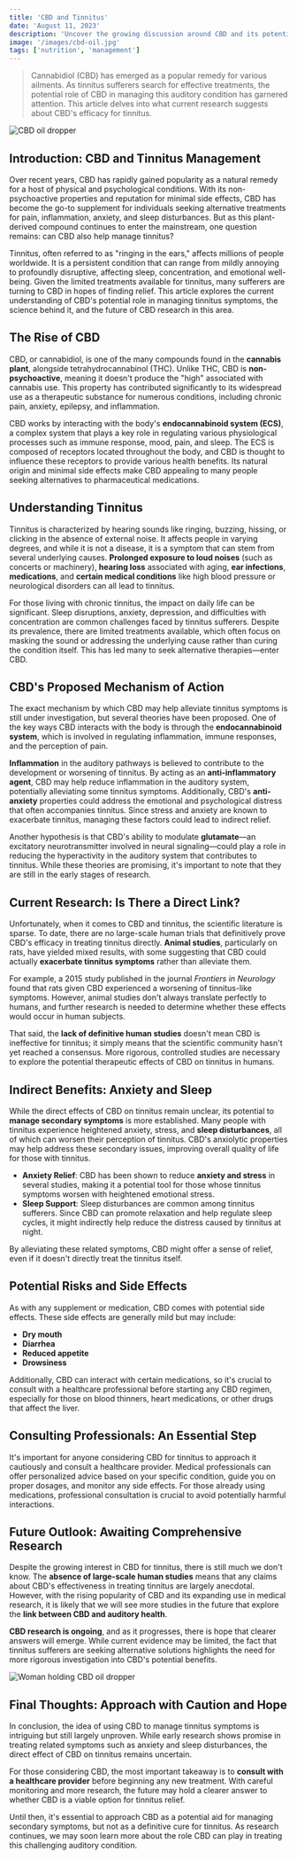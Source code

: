 ```yaml
---
title: 'CBD and Tinnitus'
date: 'August 11, 2023'
description: 'Uncover the growing discussion around CBD and its potential role in managing tinnitus symptoms effectively.'
image: '/images/cbd-oil.jpg'
tags: ['nutrition', 'management']
---
```


<Blockquote>
  Cannabidiol (CBD) has emerged as a popular remedy for various ailments. As
  tinnitus sufferers search for effective treatments, the potential role of CBD
  in managing this auditory condition has garnered attention. This article
  delves into what current research suggests about CBD's efficacy for tinnitus.
</Blockquote>

<Image src="/images/cbd-oil.jpg" alt="CBD oil dropper" />

## **<Highlighter>Introduction: CBD and Tinnitus Management</Highlighter>**

Over recent years, CBD has rapidly gained popularity as a natural remedy for a host of physical and psychological conditions. With its non-psychoactive properties and reputation for minimal side effects, CBD has become the go-to supplement for individuals seeking alternative treatments for pain, inflammation, anxiety, and sleep disturbances. But as this plant-derived compound continues to enter the mainstream, one question remains: can CBD also help manage tinnitus?

Tinnitus, often referred to as "ringing in the ears," affects millions of people worldwide. It is a persistent condition that can range from mildly annoying to profoundly disruptive, affecting sleep, concentration, and emotional well-being. Given the limited treatments available for tinnitus, many sufferers are turning to CBD in hopes of finding relief. This article explores the current understanding of CBD's potential role in managing tinnitus symptoms, the science behind it, and the future of CBD research in this area.

## **<Highlighter>The Rise of CBD</Highlighter>**

CBD, or cannabidiol, is one of the many compounds found in the **cannabis plant**, alongside tetrahydrocannabinol (THC). Unlike THC, CBD is **non-psychoactive**, meaning it doesn't produce the "high" associated with cannabis use. This property has contributed significantly to its widespread use as a therapeutic substance for numerous conditions, including chronic pain, anxiety, epilepsy, and inflammation.

CBD works by interacting with the body's **endocannabinoid system (ECS)**, a complex system that plays a key role in regulating various physiological processes such as immune response, mood, pain, and sleep. The ECS is composed of receptors located throughout the body, and CBD is thought to influence these receptors to provide various health benefits. Its natural origin and minimal side effects make CBD appealing to many people seeking alternatives to pharmaceutical medications.

<AdComponent />

## **<Highlighter>Understanding Tinnitus</Highlighter>**

Tinnitus is characterized by hearing sounds like ringing, buzzing, hissing, or clicking in the absence of external noise. It affects people in varying degrees, and while it is not a disease, it is a symptom that can stem from several underlying causes. **Prolonged exposure to loud noises** (such as concerts or machinery), **hearing loss** associated with aging, **ear infections**, **medications**, and **certain medical conditions** like high blood pressure or neurological disorders can all lead to tinnitus.

For those living with chronic tinnitus, the impact on daily life can be significant. Sleep disruptions, anxiety, depression, and difficulties with concentration are common challenges faced by tinnitus sufferers. Despite its prevalence, there are limited treatments available, which often focus on masking the sound or addressing the underlying cause rather than curing the condition itself. This has led many to seek alternative therapies—enter CBD.

## **<Highlighter>CBD's Proposed Mechanism of Action</Highlighter>**

The exact mechanism by which CBD may help alleviate tinnitus symptoms is still under investigation, but several theories have been proposed. One of the key ways CBD interacts with the body is through the **endocannabinoid system**, which is involved in regulating inflammation, immune responses, and the perception of pain.

**Inflammation** in the auditory pathways is believed to contribute to the development or worsening of tinnitus. By acting as an **anti-inflammatory agent**, CBD may help reduce inflammation in the auditory system, potentially alleviating some tinnitus symptoms. Additionally, CBD's **anti-anxiety** properties could address the emotional and psychological distress that often accompanies tinnitus. Since stress and anxiety are known to exacerbate tinnitus, managing these factors could lead to indirect relief.

Another hypothesis is that CBD's ability to modulate **glutamate**—an excitatory neurotransmitter involved in neural signaling—could play a role in reducing the hyperactivity in the auditory system that contributes to tinnitus. While these theories are promising, it's important to note that they are still in the early stages of research.

<AdComponent />

## **<Highlighter>Current Research: Is There a Direct Link?</Highlighter>**

Unfortunately, when it comes to CBD and tinnitus, the scientific literature is sparse. To date, there are no large-scale human trials that definitively prove CBD's efficacy in treating tinnitus directly. **Animal studies**, particularly on rats, have yielded mixed results, with some suggesting that CBD could actually **exacerbate tinnitus symptoms** rather than alleviate them.

For example, a 2015 study published in the journal _Frontiers in Neurology_ found that rats given CBD experienced a worsening of tinnitus-like symptoms. However, animal studies don't always translate perfectly to humans, and further research is needed to determine whether these effects would occur in human subjects.

That said, the **lack of definitive human studies** doesn't mean CBD is ineffective for tinnitus; it simply means that the scientific community hasn't yet reached a consensus. More rigorous, controlled studies are necessary to explore the potential therapeutic effects of CBD on tinnitus in humans.

## **<Highlighter>Indirect Benefits: Anxiety and Sleep</Highlighter>**

While the direct effects of CBD on tinnitus remain unclear, its potential to **manage secondary symptoms** is more established. Many people with tinnitus experience heightened anxiety, stress, and **sleep disturbances**, all of which can worsen their perception of tinnitus. CBD's anxiolytic properties may help address these secondary issues, improving overall quality of life for those with tinnitus.

- **Anxiety Relief**: CBD has been shown to reduce **anxiety and stress** in several studies, making it a potential tool for those whose tinnitus symptoms worsen with heightened emotional stress.
- **Sleep Support**: Sleep disturbances are common among tinnitus sufferers. Since CBD can promote relaxation and help regulate sleep cycles, it might indirectly help reduce the distress caused by tinnitus at night.

By alleviating these related symptoms, CBD might offer a sense of relief, even if it doesn't directly treat the tinnitus itself.

## **<Highlighter>Potential Risks and Side Effects</Highlighter>**

As with any supplement or medication, CBD comes with potential side effects. These side effects are generally mild but may include:

- **Dry mouth**
- **Diarrhea**
- **Reduced appetite**
- **Drowsiness**

Additionally, CBD can interact with certain medications, so it's crucial to consult with a healthcare professional before starting any CBD regimen, especially for those on blood thinners, heart medications, or other drugs that affect the liver.

<AdComponent />

## **<Highlighter>Consulting Professionals: An Essential Step</Highlighter>**

It's important for anyone considering CBD for tinnitus to approach it cautiously and consult a healthcare provider. Medical professionals can offer personalized advice based on your specific condition, guide you on proper dosages, and monitor any side effects. For those already using medications, professional consultation is crucial to avoid potentially harmful interactions.

## **<Highlighter>Future Outlook: Awaiting Comprehensive Research</Highlighter>**

Despite the growing interest in CBD for tinnitus, there is still much we don't know. The **absence of large-scale human studies** means that any claims about CBD's effectiveness in treating tinnitus are largely anecdotal. However, with the rising popularity of CBD and its expanding use in medical research, it is likely that we will see more studies in the future that explore the **link between CBD and auditory health**.

**CBD research is ongoing**, and as it progresses, there is hope that clearer answers will emerge. While current evidence may be limited, the fact that tinnitus sufferers are seeking alternative solutions highlights the need for more rigorous investigation into CBD's potential benefits.

<Image src="/images/cbd-oil-woman.jpg" alt="Woman holding CBD oil dropper" />

## **<Highlighter>Final Thoughts: Approach with Caution and Hope</Highlighter>**

In conclusion, the idea of using CBD to manage tinnitus symptoms is intriguing but still largely unproven. While early research shows promise in treating related symptoms such as anxiety and sleep disturbances, the direct effect of CBD on tinnitus remains uncertain.

For those considering CBD, the most important takeaway is to **consult with a healthcare provider** before beginning any new treatment. With careful monitoring and more research, the future may hold a clearer answer to whether CBD is a viable option for tinnitus relief.

Until then, it's essential to approach CBD as a potential aid for managing secondary symptoms, but not as a definitive cure for tinnitus. As research continues, we may soon learn more about the role CBD can play in treating this challenging auditory condition.
